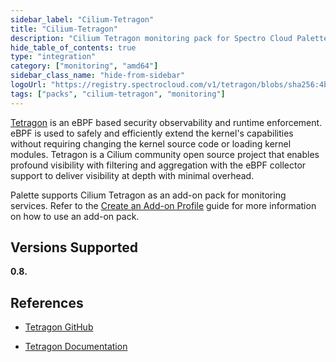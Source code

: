 ```yaml
---
sidebar_label: "Cilium-Tetragon"
title: "Cilium-Tetragon"
description: "Cilium Tetragon monitoring pack for Spectro Cloud Palette"
hide_table_of_contents: true
type: "integration"
category: ["monitoring", "amd64"]
sidebar_class_name: "hide-from-sidebar"
logoUrl: "https://registry.spectrocloud.com/v1/tetragon/blobs/sha256:4b14874658de77afc1c966119c156f5a0c28477debc7cb1276f9e1fb63ba9cae?type=image.webp"
tags: ["packs", "cilium-tetragon", "monitoring"]
---
```


<Redirect to="/integrations/packs/?pack=docs/docs-content/integrations/cilium-tetragon" />

[Tetragon](https://github.com/cilium/tetragon) is an eBPF based security observability and runtime enforcement. eBPF is
used to safely and efficiently extend the kernel's capabilities without requiring changing the kernel source code or
loading kernel modules. Tetragon is a Cilium community open source project that enables profound visibility with
filtering and aggregation with the eBPF collector support to deliver visibility at depth with minimal overhead.

Palette supports Cilium Tetragon as an add-on pack for monitoring services. Refer to the
[Create an Add-on Profile](../profiles/cluster-profiles/create-cluster-profiles/create-addon-profile/create-addon-profile.md)
guide for more information on how to use an add-on pack.

## Versions Supported

<Tabs queryString="versions">

<TabItem label="0.8.x" value="0.8.x">

**0.8.**

</TabItem>

</Tabs>

## References

- [Tetragon GitHub](https://github.com/cilium/tetragon)

- [Tetragon Documentation](https://tetragon.cilium.io/docs)
